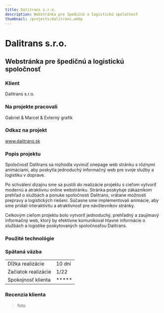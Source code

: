 ```yaml
---
title: Dalitrans s.r.o.
description: Webstránka pre špedičnú a logistickú spoločnosť
thumbnail: /projects/dalitrans.webp
---
```



# Dalitrans s.r.o.

## Webstránka pre špedičnú a logistickú spoločnosť

### Klient

Dalitrans s.r.o.

### Na projekte pracovali

Gabriel & Marcel & Externý grafik

### Odkaz na projekt

www.dalitrans.sk

### Popis projektu

Spoločnosť Dalitrans sa rozhodla vyvinúť onepage web stránku s rôznymi animáciami,
aby poskytla jednoduchý informačný web pre svoje služby a logistiku v doprave.

Po schválení dizajnu sme sa pustili do realizácie projektu s cieľom vytvoriť modernú
a atraktívnu online webstránku. Stránka poskytuje zákazníkom prehľad o službách a ponuke
spoločnosti Dalitrans, vrátane možností prepravy a logistických riešení. Súčasne sme implementovali
animácie, aby sme pridali interaktivitu a atraktívnosť pre návštevníkov stránky.

Celkovým cieľom projektu bolo vytvoriť jednoduchý, prehľadný a zaujímavý informačný web,
ktorý by efektívne komunikoval hlavné informácie o službách a logistike poskytovaných spoločnosťou Dalitrans.

### Použité technológie

<div class="not-prose mt-5 flex flex-wrap gap-7">
  <Technology name="HTML" color="#eb6539" size={40}>
    <Icon name="vscode-icons:file-type-html" size={40} />
  </Technology>
  <Technology name="CSS" color="#cf6e9e" size={40}>
    <Icon name="vscode-icons:file-type-sass" size={40} />
  </Technology>
  <Technology name="JavaScript" color="#f6e12d" size={40}>
    <Icon name="vscode-icons:file-type-js-official" size={40} />
  </Technology>
</div>

### Spätaná väzba

|                     |            |
| ------------------- | ---------- |
| Dĺžka realizácie    | 10 dní      |
| Začiatok realizácie | 1/22       |
| Spokojnosť klienta  | \*\*\*\*\* |

### Recenzia klienta

> foto
